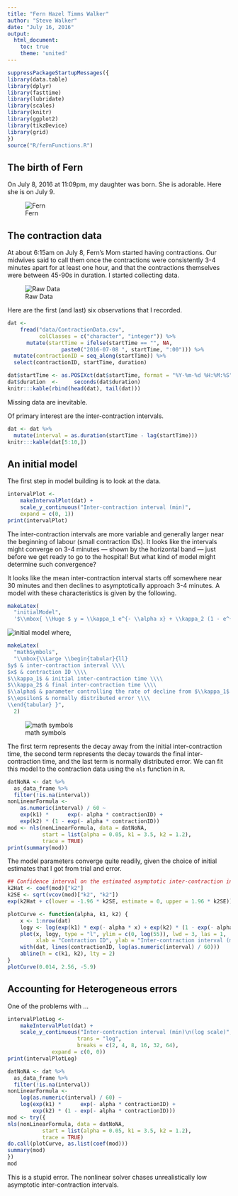 ```yaml
---
title: "Fern Hazel Timms Walker"
author: "Steve Walker"
date: "July 16, 2016"
output: 
  html_document:
    toc: true
    theme: 'united'
---
```


```r
suppressPackageStartupMessages({
library(data.table)
library(dplyr)
library(fasttime)
library(lubridate)
library(scales)
library(knitr)
library(ggplot2)
library(tikzDevice)
library(grid)
})
source("R/fernFunctions.R")
```

## The birth of Fern

On July 8, 2016 at 11:09pm, my daughter was born.  She is adorable.
Here she is on July 9.

![Fern](photos/FernWalker.png)

## The contraction data

At about 6:15am on July 8, Fern's Mom started having contractions.
Our midwives said to call them once the contractions were consistently
3-4 minutes apart for at least one hour, and that the contractions
themselves were between 45-90s in duration.  I started collecting
data.

![Raw Data](photos/rawData.png)

Here are the first (and last) six observations that I recorded.

```r
dat <-
    fread("data/ContractionData.csv",
          colClasses = c("character", "integer")) %>%
      mutate(startTime = ifelse(startTime == "", NA,
                 paste0("2016-07-08 ", startTime, ":00"))) %>%
  mutate(contractionID = seq_along(startTime)) %>%
  select(contractionID, startTime, duration)

dat$startTime <- as.POSIXct(dat$startTime, format = "%Y-%m-%d %H:%M:%S", tz = "UTC")
dat$duration  <-     seconds(dat$duration)
knitr:::kable(rbind(head(dat), tail(dat)))
```

Missing data are inevitable.

Of primary interest are the inter-contraction intervals.
```r
dat <- dat %>%
  mutate(interval = as.duration(startTime - lag(startTime)))
knitr:::kable(dat[5:10,])
```
## An initial model

The first step in model building is to look at the data.

```r
intervalPlot <-
    makeIntervalPlot(dat) +
    scale_y_continuous("Inter-contraction interval (min)",
    expand = c(0, 1))
print(intervalPlot)
```

The inter-contraction intervals are more variable and generally larger
near the beginning of labour (small contraction IDs).  It looks like
the intervals might converge on 3-4 minutes --- shown by the
horizontal band --- just before we get ready to go to the hospital!
But what kind of model might determine such convergence?

It looks like the mean inter-contraction interval starts off somewhere
near 30 minutes and then declines to asymptotically approach 3-4
minutes.  A model with these characteristics is given by the
following.

```r
makeLatex(
  "initialModel",
  '$\\mbox{ \\Huge $ y = \\kappa_1 e^{- \\alpha x} + \\kappa_2 (1 - e^{- \\alpha x}) + \\epsilon $ }$')
```
![initial model](math/initialModel.png)
where,
```r
makeLatex(
  "mathSymbols",
  "\\mbox{\\Large \\begin{tabular}{ll} 
$y$ & inter-contraction interval \\\\ 
$x$ & contraction ID \\\\ 
$\\kappa_1$ & initial inter-contraction time \\\\
$\\kappa_2$ & final inter-contraction time \\\\
$\\alpha$ & parameter controlling the rate of decline from $\\kappa_1$ to $\\kappa_2$ \\\\
$\\epsilon$ & normally distributed error \\\\
\\end{tabular} }",
  2)
```
![math symbols](math/mathSymbols.png)

The first term represents the decay away from the initial
inter-contraction time, the second term represents the decay towards
the final inter-contraction time, and the last term is normally
distributed error.  We can fit this model to the contraction data
using the `nls` function in `R`.
```r
datNoNA <- dat %>%
  as_data_frame %>%
  filter(!is.na(interval))
nonLinearFormula <- 
    as.numeric(interval) / 60 ~
    exp(k1) *      exp(- alpha * contractionID) + 
    exp(k2) * (1 - exp(- alpha * contractionID))
mod <- nls(nonLinearFormula, data = datNoNA, 
           start = list(alpha = 0.05, k1 = 3.5, k2 = 1.2),
           trace = TRUE)
print(summary(mod))
```

The model parameters converge quite readily, given the choice of
initial estimates that I got from trial and error.

```r
## Confidence interval on the estimated asymptotic inter-contraction interval
k2Hat <- coef(mod)["k2"]
k2SE <- sqrt(vcov(mod)["k2", "k2"])
exp(k2Hat + c(lower = -1.96 * k2SE, estimate = 0, upper = 1.96 * k2SE))
```

```r
plotCurve <- function(alpha, k1, k2) {
    x <- 1:nrow(dat)
    logy <- log(exp(k1) * exp(- alpha * x) + exp(k2) * (1 - exp(- alpha * x)))
    plot(x, logy, type = "l", ylim = c(0, log(55)), lwd = 3, las = 1,
         xlab = "Contraction ID", ylab = "Inter-contraction interval (min)")
    with(dat, lines(contractionID, log(as.numeric(interval) / 60)))
    abline(h = c(k1, k2), lty = 2)
}
plotCurve(0.014, 2.56, -5.9)
```

## Accounting for Heterogeneous errors

One of the problems with ...

```r
intervalPlotLog <-
	makeIntervalPlot(dat) +
	scale_y_continuous("Inter-contraction interval (min)\n(log scale)",
                      trans = "log", 
                      breaks = c(2, 4, 8, 16, 32, 64),
		      expand = c(0, 0))
print(intervalPlotLog)
```

```r
datNoNA <- dat %>%
  as_data_frame %>%
  filter(!is.na(interval))
nonLinearFormula <- 
    log(as.numeric(interval) / 60) ~
    log(exp(k1) *      exp(- alpha * contractionID) + 
        exp(k2) * (1 - exp(- alpha * contractionID)))
mod <- try({
nls(nonLinearFormula, data = datNoNA, 
           start = list(alpha = 0.05, k1 = 3.5, k2 = 1.2),
           trace = TRUE)
do.call(plotCurve, as.list(coef(mod)))
summary(mod)
})
mod
```

This is a stupid error.  The nonlinear solver chases unrealistically
low asymptotic inter-contraction intervals.
